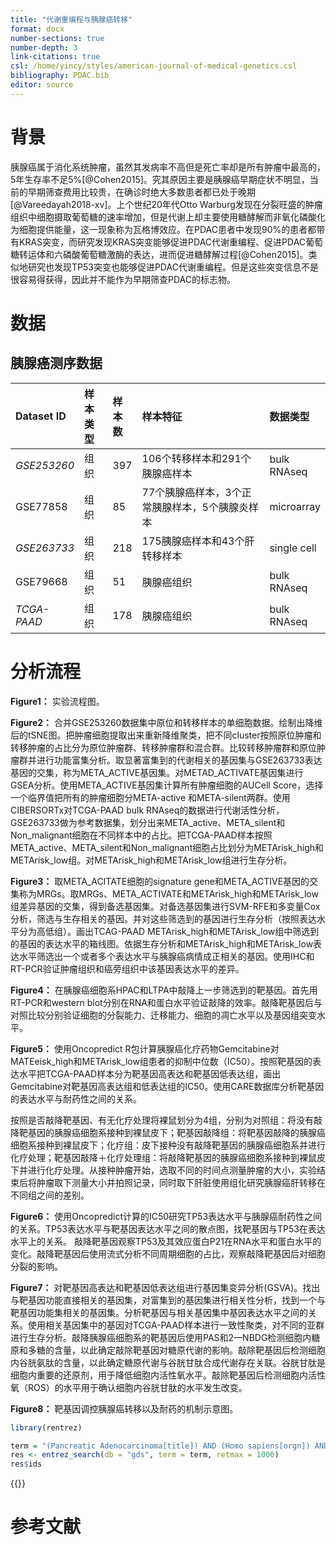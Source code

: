 ```yaml
---
title: "代谢重编程与胰腺癌转移"
format: docx
number-sections: true
number-depth: 3
link-citations: true
csl: /home/yincy/styles/american-journal-of-medical-genetics.csl
bibliography: PDAC.bib
editor: source
---
```


# 背景

胰腺癌属于消化系统肿瘤，虽然其发病率不高但是死亡率却是所有肿瘤中最高的，5年生存率不足5%[@Cohen2015]。究其原因主要是胰腺癌早期症状不明显，当前的早期筛查费用比较贵，在确诊时绝大多数患者都已处于晚期[@Vareedayah2018-xv]。上个世纪20年代Otto Warburg发现在分裂旺盛的肿瘤组织中细胞摄取葡萄糖的速率增加，但是代谢上却主要使用糖酵解而非氧化磷酸化为细胞提供能量，这一现象称为瓦格博效应。在PDAC患者中发现90%的患者都带有KRAS突变，而研究发现KRAS突变能够促进PDAC代谢重编程、促进PDAC葡萄糖转运体和六磷酸葡萄糖激酶的表达，进而促进糖酵解过程[@Cohen2015]。类似地研究也发现TP53突变也能够促进PDAC代谢重编程。但是这些突变信息不是很容易得获得，因此并不能作为早期筛查PDAC的标志物。

# 数据

## 胰腺癌测序数据

| Dataset ID  | 样本类型 | 样本数 | 样本特征                                       | 数据类型    |
|:------------|:---------|:-------|:-----------------------------------------------|:------------|
| *GSE253260* | 组织     | 397    | 106个转移样本和291个胰腺癌样本                 | bulk RNAseq |
| GSE77858    | 组织     | 85     | 77个胰腺癌样本，3个正常胰腺样本，5个胰腺炎样本 | microarray  |
| *GSE263733* | 组织     | 218    | 175胰腺癌样本和43个肝转移样本                  | single cell |
| GSE79668    | 组织     | 51     | 胰腺癌组织                                     | bulk RNAseq |
| *TCGA-PAAD* | 组织     | 178    | 胰腺癌组织                                     | bulk RNAseq |

# 分析流程

**Figure1：** 实验流程图。

**Figure2：** 合并GSE253260数据集中原位和转移样本的单细胞数据。绘制出降维后的tSNE图。把肿瘤细胞提取出来重新降维聚类，把不同cluster按照原位肿瘤和转移肿瘤的占比分为原位肿瘤群、转移肿瘤群和混合群。比较转移肿瘤群和原位肿瘤群并进行功能富集分析。取显著富集到的代谢相关的基因集与GSE263733表达基因的交集，称为META_ACTIVE基因集。对METAD_ACTIVATE基因集进行GSEA分析。使用META_ACTIVE基因集计算所有肿瘤细胞的AUCell Score，选择一个临界值把所有的肿瘤细胞分META-active 和META-silent两群。使用CIBERSORTx对TCGA-PAAD bulk RNAseq的数据进行代谢活性分析，GSE263733做为参考数据集，划分出来META_active、META_silent和Non_malignant细胞在不同样本中的占比。把TCGA-PAAD样本按照META_active、META_silent和Non_malignant细胞占比划分为METArisk_high和METArisk_low组。对METArisk_high和METArisk_low组进行生存分析。

**Figure3：** 取META_ACITATE细胞的signature gene和META_ACTIVE基因的交集称为MRGs。取MRGs、META_ACTIVATE和METArisk_high和METArisk_low组差异基因的交集，得到备选基因集。对备选基因集进行SVM-RFE和多变量Cox分析，筛选与生存相关的基因。并对这些筛选到的基因进行生存分析（按照表达水平分为高低组）。画出TCAG-PAAD METArisk_high和METArisk_low组中筛选到的基因的表达水平的箱线图。依据生存分析和METArisk_high和METArisk_low表达水平筛选出一个或者多个表达水平与胰腺癌病情成正相关的基因。使用IHC和RT-PCR验证肿瘤组织和癌旁组织中该基因表达水平的差异。

**Figure4：** 在胰腺癌细胞系HPAC和LTPA中敲降上一步筛选到的靶基因。首先用RT-PCR和western blot分别在RNA和蛋白水平验证敲降的效率。敲降靶基因后与对照比较分别验证细胞的分裂能力、迁移能力、细胞的凋亡水平以及基因组突变水平。

**Figure5：** 使用Oncopredict R包计算胰腺癌化疗药物Gemcitabine对MATEeisk_high和METArisk_low组患者的抑制中位数（IC50）。按照靶基因的表达水平把TCGA-PAAD样本分为靶基因高表达和靶基因低表达组，画出Gemcitabine对靶基因高表达组和低表达组的IC50。使用CARE数据库分析靶基因的表达水平与耐药性之间的关系。

按照是否敲降靶基因、有无化疗处理将裸鼠划分为4组，分别为对照组：将没有敲降靶基因的胰腺癌细胞系接种到裸鼠皮下；靶基因敲降组：将靶基因敲降的胰腺癌细胞系接种到裸鼠皮下；化疗组：皮下接种没有敲降靶基因的胰腺癌细胞系并进行化疗处理；靶基因敲降＋化疗处理组：将敲降靶基因的胰腺癌细胞系接种到裸鼠皮下并进行化疗处理。从接种肿瘤开始，选取不同的时间点测量肿瘤的大小，实验结束后将肿瘤取下测量大小并拍照记录，同时取下肝脏使用组化研究胰腺癌肝转移在不同组之间的差别。

**Figure6：** 使用Oncopredict计算的IC50研究TP53表达水平与胰腺癌耐药性之间的关系。TP53表达水平与靶基因表达水平之间的散点图，找靶基因与TP53在表达水平上的关系。 敲降靶基因观察TP53及其效应蛋白P21在RNA水平和蛋白水平的变化。敲降靶基因后使用流式分析不同周期细胞的占比，观察敲降靶基因后对细胞分裂的影响。

**Figure7：** 对靶基因高表达和靶基因低表达组进行基因集变异分析(GSVA)。找出与靶基因功能直接相关的基因集，对富集到的基因集进行相关性分析，找到一个与靶基因功能集相关的基因集。分析靶基因与相关基因集中基因表达水平之间的关系。使用相关基因集中的基因对TCGA-PAAD样本进行一致性聚类，对不同的亚群进行生存分析。敲降胰腺癌细胞系的靶基因后使用PAS和2—NBDG检测细胞内糖原和多糖的含量，以此确定敲除靶基因对糖原代谢的影响。敲除靶基因后检测细胞内谷胱氨肽的含量，以此确定糖原代谢与谷胱甘肽合成代谢存在关联。谷胱甘肽是细胞内重要的还原剂，用于降低细胞内活性氧水平。敲除靶基因后检测细胞内活性氧（ROS）的水平用于确认细胞内谷胱甘肽的水平发生改变。

**Figure8：** 靶基因调控胰腺癌转移以及耐药的机制示意图。

```r
library(rentrez)

term = "(Pancreatic Adenocarcinoma[title]) AND (Homo sapiens[orgn]) AND (10:49[nsam])"
res <- entrez_search(db = "gds", term = term, retmax = 1000)
res$ids
```

{{<pagebreak>}}

# 参考文献 {.unnumbered}

::: {#refs}
:::
